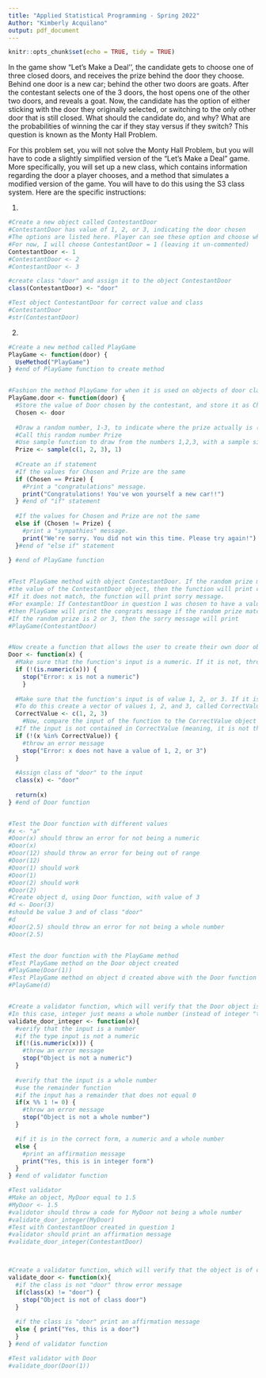 ```yaml
---
title: "Applied Statistical Programming - Spring 2022"
Author: "Kimberly Acquilano"
output: pdf_document
---
```


```r
knitr::opts_chunk$set(echo = TRUE, tidy = TRUE)
```

\begin{center}
{\Large{\textbf{Problem Set 3}}} \\
\vspace{4 bp}
Due Wednesday, March 2, 10:00 AM (Before Class) \\
\end{center}

\section*{Instructions}
\begin{enumerate}
  \item The following questions should each be answered within an R script. Be sure to provide many comments in the script to facilitate grading. Undocumented code will not be graded.
  \item Work on git. Fork the repository found at \url{https://github.com/johnsontr/AppliedStatisticalProgramming2022} and add your code for Problem Set 3, committing and pushing frequently. Use meaningful commit messages because these will affect your grade.
  \item You may work in teams, but each student should develop their own Rmarkdown file. To be clear, there should be no copy and paste. Each keystroke in the assignment should be your own.
  \item For students new to programming, this may take a while. Get started.
\end{enumerate}

\section*{Let's Make a Deal\footnote{\url{https://en.wikipedia.org/wiki/Let's_Make_a_Deal}}}
In the game show "Let's Make a Deal'', the candidate gets to choose one of three closed doors, and receives the prize behind the door they choose. Behind one door is a new car; behind the other two doors are goats. After the contestant selects one of the 3 doors, the host opens one of the other two doors, and reveals a goat. Now, the candidate has the option of either sticking with the door they originally selected, or switching to the only other door that is still closed. What should the candidate do, and why? What are the probabilities of winning the car if they stay versus if they switch? This question is known as the Monty Hall Problem.


\subsection*{Your tasks}
For this problem set, you will not solve the Monty Hall Problem, but you will have to code a slightly simplified version of the "Let's Make a Deal" game. More specifically, you will set up a new class, which contains information regarding the door a player chooses, and a method that simulates a modified version of the game. You will have to do this using the S3 class system. Here are the specific instructions:

\begin{enumerate}
  \item Define a new class: \texttt{door}. Objects of this class simply take on one numeric value: 1, 2, or 3 -- indicating which door a candidate chooses.
  


  
  \item Create a method for \texttt{door} objects that is called \texttt{PlayGame}. This method is supposed to do the following:
\begin{itemize}
  \item take the numeric value that is stored in the \texttt{door} object,
  \item draw a random number between 1 and 3 that presents the door behind which the car is hidden,
  \item compare the two numbers, and print a message congratulating a winning candidate that chose the correct door, or expressing sympathies for a losing candidate that chose the wrong door.
\end{itemize}
  \item Write: 
  \begin{itemize}
    \item a construction function that allows the user to create a \texttt{door} object,
    \item and a validation function that checks whether the value stored in \texttt{door} is actually an integer
  \end{itemize}
\end{enumerate}

1.
```r
#Create a new object called ContestantDoor
#ContestantDoor has value of 1, 2, or 3, indicating the door chosen
#The options are listed here. Player can see these option and choose which ContestantDoor to 'open', by deleting the comment symbol of the chosen ContestantDoor and making sure the others are commented-out.
#For now, I will choose ContestantDoor = 1 (leaving it un-commented)
ContestantDoor <- 1
#ContestantDoor <- 2
#ContestantDoor <- 3

#create class "door" and assign it to the object ContestantDoor
class(ContestantDoor) <- "door"

#Test object ContestantDoor for correct value and class
#ContestantDoor
#str(ContestantDoor)


```

2.
```r

#Create a new method called PlayGame
PlayGame <- function(door) {
  UseMethod("PlayGame")
} #end of PlayGame function to create method


#Fashion the method PlayGame for when it is used on objects of door class
PlayGame.door <- function(door) {
  #Store the value of Door chosen by the contestant, and store it as Chosen
  Chosen <- door
  
  #Draw a random number, 1-3, to indicate where the prize actually is (behind door 1, 2, or 3).
  #Call this random number Prize
  #Use sample function to draw from the numbers 1,2,3, with a sample size of 1.
  Prize <- sample(c(1, 2, 3), 1)
  
  #Create an if statement
  #If the values for Chosen and Prize are the same
  if (Chosen == Prize) {
    #Print a "congratulations" message.
    print("Congratulations! You've won yourself a new car!!")
  } #end of "if" statement
  
  #If the values for Chosen and Prize are not the same
  else if (Chosen != Prize) {
    #print a "sympathies" message.
    print("We're sorry. You did not win this time. Please try again!")
  }#end of "else if" statement
  
} #end of PlayGame function


#Test PlayGame method with object ContestantDoor. If the random prize matches 
#the value of the ContestantDoor object, then the function will print congrats message. 
#If it does not match, the function will print sorry message.
#For example: If ContestantDoor in question 1 was chosen to have a value of 1, 
#then PlayGame will print the congrats message if the random prize matches 1. 
#If the random prize is 2 or 3, then the sorry message will print
#PlayGame(ContestantDoor)


#Now create a function that allows the user to create their own door object, called Door
Door <- function(x) {
  #Make sure that the function's input is a numeric. If it is not, throw an error
  if (!(is.numeric(x))) {
    stop("Error: x is not a numeric")
    }
  
  #Make sure that the function's input is of value 1, 2, or 3. If it is not, throw an error.
  #To do this create a vector of values 1, 2, and 3, called CorrectValue
  CorrectValue <- c(1, 2, 3)
    #Now, compare the input of the function to the CorrectValue object
  #If the input is not contained in CorrectValue (meaning, it is not the number 1, 2, or 3),
  if (!(x %in% CorrectValue)) {
    #throw an error message
    stop("Error: x does not have a value of 1, 2, or 3")
  }
  
  #Assign class of "door" to the input
  class(x) <- "door"
  
  return(x)
} #end of Door function


#Test the Door function with different values
#x <- "a"
#Door(x) should throw an error for not being a numeric
#Door(x)
#Door(12) should throw an error for being out of range
#Door(12)
#Door(1) should work
#Door(1)
#Door(2) should work
#Door(2)
#Create object d, using Door function, with value of 3
#d <- Door(3)
#should be value 3 and of class "door"
#d
#Door(2.5) should throw an error for not being a whole number
#Door(2.5)


#Test the door function with the PlayGame method
#Test PlayGame method on the Door object created
#PlayGame(Door(1))
#Test PlayGame method on object d created above with the Door function
#PlayGame(d)


#Create a validator function, which will verify that the Door object is an integer 
#In this case, integer just means a whole number (instead of integer "type")
validate_door_integer <- function(x){
  #verify that the input is a number
  #if the type input is not a numeric
  if(!(is.numeric(x))) {
    #throw an error message
    stop("Object is not a numeric")
  } 
  
  #verify that the input is a whole number
  #use the remainder function
  #if the input has a remainder that does not equal 0
  if(x %% 1 != 0) {
    #throw an error message
    stop("Object is not a whole number")
  }

  #if it is in the correct form, a numeric and a whole number
  else { 
    #print an affirmation message
    print("Yes, this is in integer form")
  }
} #end of validator function

#Test validator 
#Make an object, MyDoor equal to 1.5
#MyDoor <- 1.5
#validotor should throw a code for MyDoor not being a whole number
#validate_door_integer(MyDoor)
#Test with ContestantDoor created in question 1
#validator should print an affirmation message
#validate_door_integer(ContestantDoor)



#Create a validator function, which will verify that the object is of class "door"
validate_door <- function(x){
  #if the class is not "door" throw error message
  if(class(x) != "door") {
    stop("Object is not of class door")
  } 
  
  #if the class is "door" print an affirmation message
  else { print("Yes, this is a door")
  }
} #end of validator function

#Test validator with Door
#validate_door(Door(1))




```
